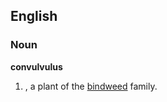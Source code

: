 ==English==

===Noun===
'''convulvulus'''
# {{misspelling of|convolvulus}}, a plant of the [[bindweed]] family.